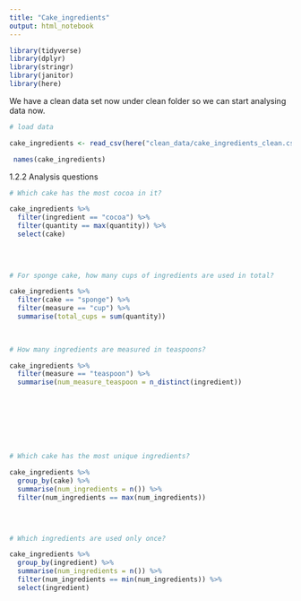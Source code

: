 ```yaml
---
title: "Cake_ingredients"
output: html_notebook
---
```



```r

library(tidyverse)
library(dplyr)
library(stringr)
library(janitor)
library(here)

```

We have a clean data set now under clean folder so we can start analysing data now.


```r
# load data

cake_ingredients <- read_csv(here("clean_data/cake_ingredients_clean.csv"))

```

```r

 names(cake_ingredients)
```


1.2.2 Analysis questions




```r
# Which cake has the most cocoa in it?

cake_ingredients %>%
  filter(ingredient == "cocoa") %>%
  filter(quantity == max(quantity)) %>%
  select(cake)
 
  
  

```


```r

# For sponge cake, how many cups of ingredients are used in total?

cake_ingredients %>%
  filter(cake == "sponge") %>%
  filter(measure == "cup") %>%
  summarise(total_cups = sum(quantity))
  
  

```


```r

# How many ingredients are measured in teaspoons?

cake_ingredients %>%
  filter(measure == "teaspoon") %>%
  summarise(num_measure_teaspoon = n_distinct(ingredient))
  
  

  
  
  
 

```


```r

# Which cake has the most unique ingredients?

cake_ingredients %>%
  group_by(cake) %>%
  summarise(num_ingredients = n()) %>%
  filter(num_ingredients == max(num_ingredients))
  

  

```


```r
# Which ingredients are used only once?

cake_ingredients %>%
  group_by(ingredient) %>%
  summarise(num_ingredients = n()) %>%
  filter(num_ingredients == min(num_ingredients)) %>%
  select(ingredient)


  


```



















